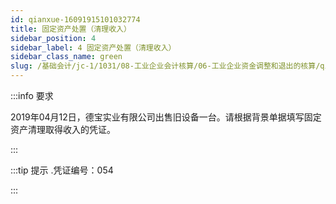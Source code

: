 ---
id: qianxue-16091915101032774
title: 固定资产处置（清理收入）
sidebar_position: 4
sidebar_label: 4 固定资产处置（清理收入）
sidebar_class_name: green
slug: /基础会计/jc-1/1031/08-工业企业会计核算/06-工业企业资金调整和退出的核算/qianxue-1609181235480350407/qianxue-16091915101032774/固定资产处置（清理收入）
---

:::info 要求

2019年04月12日，德宝实业有限公司出售旧设备一台。请根据背景单据填写固定资产清理取得收入的凭证。

:::

:::tip 提示
  .凭证编号：054 
:::
